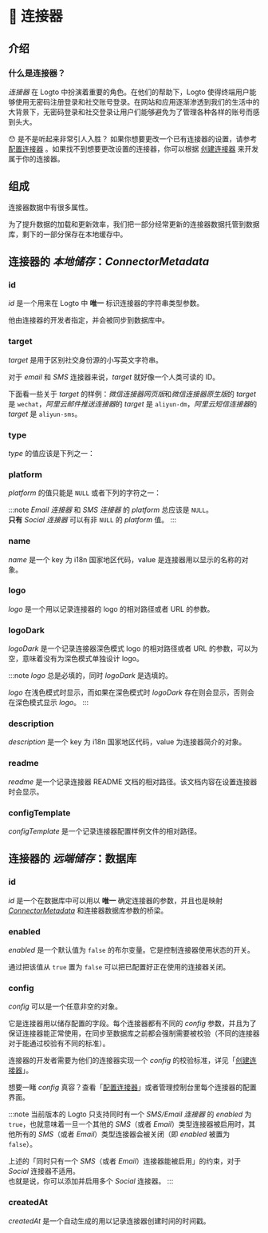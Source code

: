 
# 🔌 连接器

## 介绍

### 什么是连接器？

_连接器_ 在 Logto 中扮演着重要的角色。在他们的帮助下，Logto 使得终端用户能够使用无密码注册登录和社交账号登录。在网站和应用逐渐渗透到我们的生活中的大背景下，无密码登录和社交登录让用户们能够避免为了管理各种各样的账号而感到头大。

:hushed: 是不是听起来非常引人入胜？ 如果你想要更改一个已有连接器的设置，请参考 [配置连接器](../../recipes/configure-connectors/) 。如果找不到想要更改设置的连接器，你可以根据 [创建连接器](../../recipes/create-your-connector/) 来开发属于你的连接器。

## 组成

连接器数据中有很多属性。

为了提升数据的加载和更新效率，我们把一部分经常更新的连接器数据托管到数据库，剩下的一部分保存在本地缓存中。

<ConnectorStorageIntro />

## 连接器的 _本地储存_：_ConnectorMetadata_

### id

_id_ 是一个用来在 Logto 中 **唯一** 标识连接器的字符串类型参数。

他由连接器的开发者指定，并会被同步到数据库中。

### target

_target_ 是用于区别社交身份源的小写英文字符串。

对于 _email_ 和 _SMS_ 连接器来说，_target_ 就好像一个人类可读的 ID。

下面看一些关于 _target_ 的样例：*微信连接器网页版*和*微信连接器原生版*的 _target_ 是 `wechat`，*阿里云邮件推送连接器*的 _target_ 是 `aliyun-dm`，*阿里云短信连接器*的 _target_ 是 `aliyun-sms`。

### type

_type_ 的值应该是下列之一：

<ConnectorTypeIntro />

### platform

_platform_ 的值只能是 `NULL` 或者下列的字符之一：

<ConnectorPlatformIntro />

:::note
_Email 连接器_ 和 _SMS 连接器_ 的 _platform_ 总应该是 `NULL`。<br/>
**只有** _Social 连接器_ 可以有非 `NULL` 的 _platform_ 值。
:::

### name

_name_ 是一个 key 为 i18n 国家地区代码，value 是连接器用以显示的名称的对象。

### logo

_logo_ 是一个用以记录连接器的 logo 的相对路径或者 URL 的参数。

### logoDark

_logoDark_ 是一个记录连接器深色模式 logo 的相对路径或者 URL 的参数，可以为空，意味着没有为深色模式单独设计 logo。

:::note
_logo_ 总是必填的，同时 _logoDark_ 是选填的。

_logo_ 在浅色模式时显示，而如果在深色模式时 _logoDark_ 存在则会显示，否则会在深色模式显示 _logo_。
:::

### description

_description_ 是一个 key 为 i18n 国家地区代码，value 为连接器简介的对象。

### readme

_readme_ 是一个记录连接器 README 文档的相对路径。该文档内容在设置连接器时会显示。

### configTemplate

_configTemplate_ 是一个记录连接器配置样例文件的相对路径。

## 连接器的 _远端储存_：数据库

### id

_id_ 是一个在数据库中可以用以 **唯一** 确定连接器的参数，并且也是映射 [_ConnectorMetadata_](./#连接器的-本地储存connectormetadata) 和连接器数据库参数的桥梁。

### enabled

_enabled_ 是一个默认值为 `false` 的布尔变量。它是控制连接器使用状态的开关。

通过把该值从 `true` 置为 `false` 可以把已配置好正在使用的连接器关闭。

### config

_config_ 可以是一个任意非空的对象。

它是连接器用以储存配置的字段。每个连接器都有不同的 _config_ 参数，并且为了保证连接器能正常使用，在同步至数据库之前都会强制需要被校验（不同的连接器对于能通过校验有不同的标准）。

连接器的开发者需要为他们的连接器实现一个 _config_ 的校验标准，详见「[创建连接器](../../recipes/create-your-connector/)」。

想要一睹 _config_ 真容？查看「[配置连接器](../../recipes/configure-connectors/)」或者管理控制台里每个连接器的配置界面。

:::note
当前版本的 Logto 只支持同时有一个 _SMS/Email 连接器_ 的 _enabled_ 为 `true`，也就意味着一旦一个其他的 _SMS_（或者 _Email_）类型连接器被启用时，其他所有的 _SMS_（或者 _Email_）类型连接器会被关闭（即 _enabled_ 被置为 `false`）。

上述的「同时只有一个 _SMS_（或者 _Email_）连接器能被启用」的约束，对于 _Social_ 连接器不适用。<br/>
也就是说，你可以添加并启用多个 _Social_ 连接器。
:::

### createdAt

_createdAt_ 是一个自动生成的用以记录连接器创建时间的时间戳。
